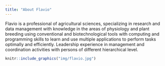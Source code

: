 ```yaml
---
title: "About Flavio"
---
```


Flavio is a professional of agricultural sciences, specializing in research and data management with knowledge in the areas of physiology and plant breeding using conventional and biotechnological tools with computing  and programming skills to learn and use multiple applications to perform tasks optimally and efficiently. Leadership experience in management and coordination activities with persons of different hierarchical level.

```r
knitr::include_graphics("img/flavio.jpg")
```

